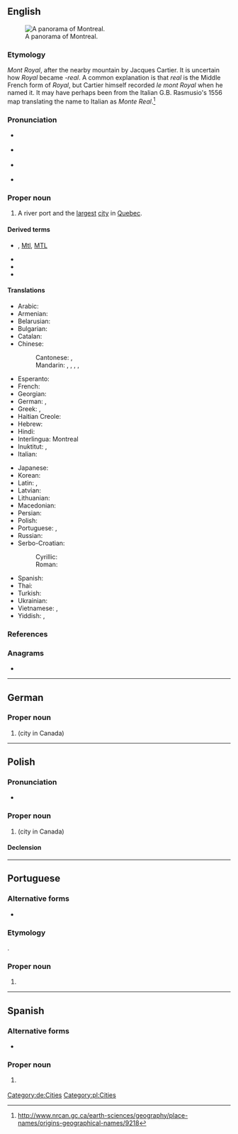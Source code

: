 {{also|Montréal}}
==English==
{{wikipedia}}
[[Image:Montreal Twilight Panorama 2006.jpg|thumb|right|A panorama of Montreal.]]

===Etymology===
{{etyl|fr|en}} ''Mont Royal'', after the nearby mountain by Jacques Cartier. It is uncertain how ''Royal'' became ''-real''. A common explanation is that ''real'' is the Middle French form of ''Royal'', but Cartier himself recorded ''le mont Royal'' when he named it. It may have perhaps been from the Italian G.B. Rasmusio's 1556 map translating the name to Italian as ''Monte Real''.<ref>http://www.nrcan.gc.ca/earth-sciences/geography/place-names/origins-geographical-names/9218</ref>

===Pronunciation===
* {{a|UK}} {{IPA|/ˌmɒn.tɹiˈɔːl/|lang=en}}
* {{a|US}} {{IPA|/ˌmɑn.tɹiˈɔl/|lang=en}}
* {{a|CA}} {{IPA|/ˌmʌn.tɹiːˈɒl/|lang=en}}
* {{audio|Montreal-English-pronunciation.oga|Audio (Canada)|lang=en}}

===Proper noun===
{{en-proper noun}}

# A river port and the [[largest]] [[city]] in [[Quebec]].

====Derived terms====
* {{l|en|Mtl.}}, [[Mtl]], [[MTL]] {{gloss|abbreviation}}
* {{l|en|Montrealer}}
* {{l|en|Montreal smoked meat}}
* {{l|en|Montreal staircase}}

====Translations====
{{trans-top|a city in Quebec}}
* Arabic: {{t|ar|مُونْتْرِيَال|m|tr=muntriyāl}}
* Armenian: {{t|hy|Մոնրեալ}}
* Belarusian: {{t|be|Манрэаль|m|tr=Manreál’}}
* Bulgarian: {{t|bg|Монреал|m|tr=Monreál}}
* Catalan: {{t|ca|Mont-real|m}}
* Chinese:
*: Cantonese: {{t|yue|滿地可|sc=Hani}}, {{t|yue|满地可|tr=mun5 dei6 ho2|sc=Hani}}
*: Mandarin: {{t+|cmn|蒙特利爾|sc=Hani}}, {{t+|cmn|蒙特利尔|tr=Méngtèlì'ěr|sc=Hani}}, {{t|cmn|滿地河|sc=Hani}}, {{t|cmn|满地河|tr=Mǎndìhé|sc=Hani}}, {{t+|cmn|蒙城|tr=Méngchéng|sc=Hani}} {{qualifier|short form}}
* Esperanto: {{t|eo|Montrealo}}
* French: {{t+|fr|Montréal|m}}
* Georgian: {{t|ka|მონრეალი}}
* German: {{t|de|Montreal|n}}, {{t+|de|Montréal|n}}
* Greek: {{t+|el|Μόντρεαλ}}, {{t|el|Μονρεάλη}}
* Haitian Creole: {{t|ht|Monreyal}}
* Hebrew: {{t|he|מונטריאול}}
* Hindi: {{t|hi|मॉन्ट्रियल|tr=monṭriyal}}
* Interlingua: Montreal
* Inuktitut: {{t|iu|Manrial|tr=ᒧᕆᐊᓪ|sc=Cans}}, {{t|iu|ᒧᕆᑐᐋᓪ|tr=Munturiaal|sc=Cans}}
* Italian: {{t|it|Montreale|f}}
{{trans-mid}}
* Japanese: {{t|ja|モントリオール|tr=Montoriōru}}
* Korean: {{t+|ko|몬트리올|tr=Monteuriol|sc=Hang}}
* Latin: {{t|la|Mons Rēgius|m}}, {{t|la|Mōns Rēgālis|m}}
* Latvian: {{t|lv|Monreāla}}
* Lithuanian: {{t|lt|Monrealis}}
* Macedonian: {{t|mk|Монтреал|m|tr=Montreál}}
* Persian: {{t|fa|مونترال}}
* Polish: {{t+|pl|Montreal|m-in}}
* Portuguese: {{t|pt|Montreal|f}}, {{t|pt|Montréal|f}}
* Russian: {{t|ru|Монреа́ль|m}}
* Serbo-Croatian:
*: Cyrillic: {{t|sh|Монтреал|m|sc=Cyrl}}
*: Roman: {{t+|sh|Montreal|m}}
* Spanish: {{t+|es|Montreal|m}}
* Thai: {{t|th|มอนทรีออล|tr=mornátreeon}}
* Turkish: {{t|tr|Montreal}}
* Ukrainian: {{t|uk|Монреаль|m|tr=Monreál’}}
* Vietnamese: {{t|vi|Môn re an}}, {{t|vi|Montréal}}
* Yiddish: {{t|yi|מאָנטרעאָל}}, {{t|yi|מאָנטרעאַל}}
{{trans-bottom}}

===References===
<references/>

{{topics|en|Cities in Quebec}}

===Anagrams===
* {{anagrams|en|loan term|morantel}}

----

==German==
{{wikipedia|lang=de}}

===Proper noun===
{{head|de|proper noun|g=n|genitive|Montreals}}

# {{l|en|Montreal}} (city in Canada)

[[Category:de:Cities]]

----

==Polish==
{{wikipedia|lang=pl}}

===Pronunciation===
* {{audio|Pl-Montreal.ogg|Audio (Poland)|lang=pl}}

===Proper noun===
{{head|pl|proper noun|g=m}}

# {{l|en|Montreal}} (city in Canada)

====Declension====
{{pl-decl-noun-sing|Montreal|Montrealu|Montrealowi|Montreal|Montrealem|Montrealu|Montrealu}}

[[Category:pl:Cities]]

----

==Portuguese==

===Alternative forms===
* {{l|pt|Montréal}}

===Etymology===
{{bor|pt|fr|Montréal}}.

===Proper noun===
{{pt-proper noun|f}}

# {{place|pt|city|p/Quebec|c/Canada|t1=Montreal}}

----

==Spanish==

===Alternative forms===
* {{l|es|Montréal}}

===Proper noun===
{{es-proper noun|f}}

# {{l|en|Montreal}} {{gloss|a city in Quebec}}